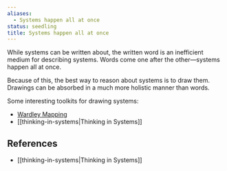 ```yaml
---
aliases:
  - Systems happen all at once
status: seedling
title: Systems happen all at once
---
```

While systems can be written about, the written word is an inefficient medium for describing systems. Words come one after the other—systems happen all at once.

Because of this, the best way to reason about systems is to draw them. Drawings can be absorbed in a much more holistic manner than words.

Some interesting toolkits for drawing systems:

- [Wardley Mapping](https://learnwardleymapping.com/)
- [[thinking-in-systems|Thinking in Systems]]

## References

- [[thinking-in-systems|Thinking in Systems]]
